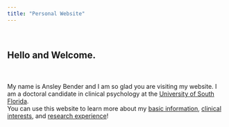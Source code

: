 ```yaml
---
title: "Personal Website"
---
```

<script>
   $(document).ready(function() {
     $head = $('#header');
     $head.prepend('<img src=\"Headshot.jpeg\" style=\"float: right;width: 300px;\"/>')
   });
</script>

<br>

## Hello and Welcome. 

<br>
<br>
My name is Ansley Bender and I am so glad you are visiting my website. I am a doctoral candidate in clinical psychology at the [University of South Florida](https://www.usf.edu/arts-sciences/departments/psychology/).
<br>
You can use this website to learn more about my [basic information](file:///Users/ansleybender/Documents/GitHub/ansley9521.github.io/about.html), [clinical interests](file:///Users/ansleybender/Documents/GitHub/ansley9521.github.io/Clinical.html), and [research experience](file:///Users/ansleybender/Documents/GitHub/ansley9521.github.io/Research.html)!
